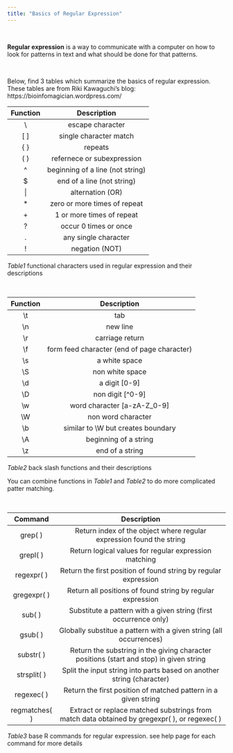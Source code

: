 ```yaml
---
title: "Basics of Regular Expression"
---
```

&nbsp; &nbsp; &nbsp; &nbsp; 

**Regular expression** is a way to communicate with a computer on how to look for patterns in text and what should be done for that patterns. 

&nbsp;

Below, find 3 tables which summarize the basics of regular expression. <br>
These tables are from Riki Kawaguchi's blog: https://bioinfomagician.wordpress.com/


| Function  | Description                      |
|:---------:|:--------------------------------:|
|    \\     | escape character                 |
|   \[ ]    |single character match            |
|\{ }       | repeats                          |
|\( )       |refernece or subexpression        |
|\^         |beginning of a line (not string)  |
| \$        |end of a line (not string)        |
|  \|       |alternation (OR)                  |
|  \*       |zero or more times of repeat      |
|   \+      |1 or more times of repeat         |
|   \?      |occur 0 times or once             |
| \.        | any single character             |
|\!         |negation (NOT)                    |

*Table1* functional characters used in regular expression and their descriptions

&nbsp; &nbsp; &nbsp; &nbsp;


| Function  | Description                               |
|:---------:|:-----------------------------------------:|
|  \\t      | tab                                       |
|   \\n     |new line                                   |
| \\r       | carriage return                           |
|\\f        |form feed character (end of page character)|
|\\s        |a white space                              |
| \\S       |non white space                            |
|  \\d      |a digit \[0-9]                             |
|  \\D      |non digit \[^0-9]                          |
|   \\w     |word character [a-zA-Z_0-9]                |
|   \\W     |non word character                         |
| \\b       | similar to \\W but creates boundary       |
|\\A        |beginning of a string                      |
|\\z        | end of a string                           |

*Table2* back slash functions and their descriptions


You can combine functions in *Table1* and *Table2* to do more complicated patter matching. 


&nbsp; &nbsp; &nbsp; &nbsp; 


| Command       | Description                                                                                 |
|:-------------:|:-------------------------------------------------------------------------------------------:|
| grep( )       | Return index of the object where regular expression found the string                        |
| grepl( )      | Return logical values for regular expression matching                                       |
| regexpr( )    | Return the first position of found string by regular expression                             |
| gregexpr( )   | Return all positions of found string by regular expression                                  |
| sub( )        | Substitute a pattern with a given string (first occurrence only)                            |
| gsub( )       | Globally substitue a pattern with a given string (all occurrences)                          |
| substr( )     | Return the substring in the giving character positions (start and stop) in given string     |
| strsplit( )   | Split the input string into parts based on another string (character)                       |
| regexec( )    | Return the first position of matched pattern in a given string                              |
| regmatches( ) | Extract or replace matched substrings from match data obtained by gregexpr( ), or regexec( )|

*Table3* base R commands for regular expression. see help page for each command for more details
